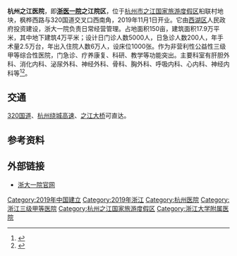 '''杭州之江医院'''，即'''[[浙医一院|浙医一院]]之江院区'''，位于[[杭州市|杭州市]][[之江国家旅游度假区|之江国家旅游度假区]]桕联村地块，枫桦西路与320国道交叉口西南角，2019年11月1日开业。它由[[西湖区_(杭州市)|西湖区]]人民政府投资建设，浙大一院负责日常经营管理。占地面积150亩，建筑面积17.9万平米，其中地下建筑4万平米；设计日门诊人数5000人，日急诊人数200人，年手术量2.5万台，年出入住院人数6万人，设床位1000张。作为非营利性公益性三级甲等综合性医院，门急诊、疗养康复、科研、教学等功能突出。主要科室有肝胆外科、消化内科、泌尿外科、神经外科、骨科、胸外科、呼吸内科、心内科、神经内科等<ref>{{Cite web|title=围观！浙医一院之江院区今天开业，这些科室将入驻…|url=https://www.sohu.com/a/351030967_374902|accessdate=|author=搜狐|date=2019-11-01|format=|publisher=|language=|archive-date=2020-07-11|archive-url=https://web.archive.org/web/20200711013907/https://www.sohu.com/a/351030967_374902|dead-url=no}}</ref><ref>{{Cite web|title=浙大一院之江院区正式开业 411位名医专家义诊8天_杭州网|url=https://ori.hangzhou.com.cn/ornews/content/2019-11/01/content_7296207.htm|accessdate=2020-07-09|work=ori.hangzhou.com.cn|archive-date=2019-11-05|archive-url=https://web.archive.org/web/20191105212202/https://ori.hangzhou.com.cn/ornews/content/2019-11/01/content_7296207.htm|dead-url=no}}</ref>。

== 交通 ==
[[320国道|320国道]]、[[杭州绕城高速|杭州绕城高速]]、[[之江大桥|之江大桥]]可直达。

== 参考资料 ==
{{reflist}}
 
== 外部链接 ==
*[http://www.zy91.com/index/index.jhtml?1 浙大一院官网] {{Wayback|url=http://www.zy91.com/index/index.jhtml?1 |date=20200809154312 }}

{{浙江大学}} 
{{DEFAULTSORT:}}
[[Category:2019年中国建立|Category:2019年中国建立]]
[[Category:2019年浙江|Category:2019年浙江]]
[[Category:杭州医院|Category:杭州医院]]
[[Category:浙江三级甲等医院|Category:浙江三级甲等医院]]
[[Category:杭州之江国家旅游度假区|Category:杭州之江国家旅游度假区]]
[[Category:浙江大学附属医院|Category:浙江大学附属医院]]
